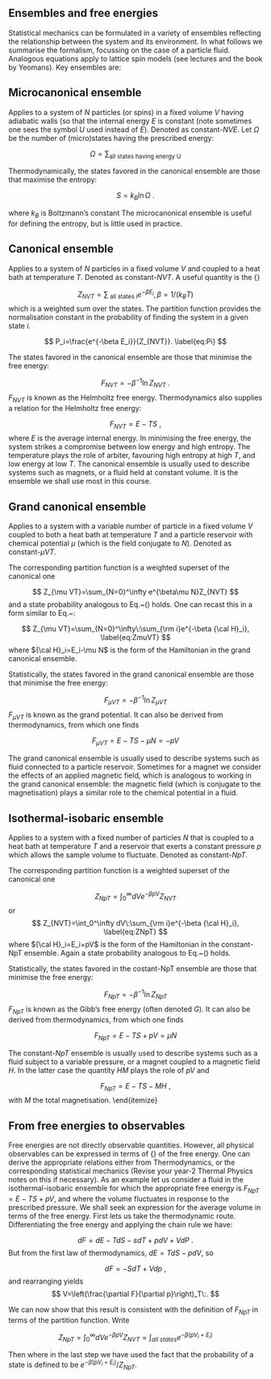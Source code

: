 
## Ensembles and free energies

Statistical mechanics can be formulated in a variety of ensembles reflecting the relationship between the system and its environment. In what follows we summarise the formalism, focussing on the case of a particle fluid. Analogous equations apply to lattice spin models (see lectures and the book by Yeomans).  Key ensembles are:


## Microcanonical ensemble 

Applies to a system of $N$ particles (or spins) in a fixed volume $V$ having adiabatic walls (so that the internal energy $E$ is constant (note sometimes one sees the symbol $U$ used instead of $E$). Denoted as constant-$NVE$.  Let $\Omega$ be the number of (micro)states having the prescribed energy: 

$$
\Omega=\sum_\textrm{all states having energy U}
$$

Thermodynamically, the states favored in the canonical ensemble are those that maximise the entropy:

$$
S=k_B\ln \Omega\:.
$$ 

where $k_B$ is Boltzmann's constant The microcanonical ensemble is useful for defining the entropy, but is little used in practice.

## Canonical ensemble 

Applies to a system of $N$ particles in a fixed volume $V$ and coupled to a heat bath at temperature $T$. Denoted as constant-$NVT$. 
A useful quantity is the {\em partition function} 

$$
Z_{NVT}=\sum_\textrm{ all states i}e^{-\beta E_i},\beta=1/(k_BT)
\label{eq:ZNVT}
$$
which is a weighted sum over the states.  The partition function provides the normalisation constant in the probability of finding the system in a given state $i$.

$$
P_i=\frac{e^{-\beta E_i}}{Z_{NVT}}.
\label{eq:Pi}
$$

The states favored in the canonical ensemble are those that minimise the free energy: 

$$
F_{NVT}=-\beta^{-1}\ln Z_{NVT}\:.
$$
$F_{NVT}$ is known as the Helmholtz free energy.  Thermodynamics also supplies a relation for the Helmholtz free energy:

 $$
F_{NVT}=E-TS\:,
$$
where $E$ is the average internal energy. In minimising the free energy, the system strikes a compromise between low energy and high entropy. 
The temperature plays the role of arbiter, favouring high entropy at high $T$, and low energy at low $T$. 
The canonical ensemble is usually used to describe systems such as magnets, or a fluid held at constant volume. 
It is the ensemble we shall use most in this course. 

## Grand canonical ensemble

 Applies to a system with a variable number of particle in a fixed volume $V$ coupled to both a heat bath at temperature $T$ and a particle reservoir with chemical potential $\mu$ (which is the field conjugate to $N$). Denoted as constant-$\mu VT$.

The corresponding partition function is a weighted superset of the canonical one

$$
Z_{\mu VT}=\sum_{N=0}^\infty e^{\beta\mu N}Z_{NVT}
$$
and a state probability analogous to Eq.~(\ref{eq:Pi}) holds. One can recast this in a form similar to Eq.~\ref{eq:ZNVT}:

$$
Z_{\mu VT}=\sum_{N=0}^\infty\:\sum_{\rm i}e^{-\beta {\cal H}_i},
\label{eq:ZmuVT}
$$
where ${\cal H}_i=E_i-\mu N$ is the form of the Hamiltonian in the grand canonical ensemble.

Statistically, the states favored in the grand canonical ensemble are those that minimise the free energy: 

$$
F_{\mu VT}=-\beta^{-1}\ln Z_{\mu VT}
$$
$F_{\mu VT}$ is known as the grand potential. It can also be derived from thermodynamics, from which one finds

$$
F_{\mu VT}=E-TS-\mu N=-pV
$$

The grand canonical ensemble is usually used to describe systems such as fluid connected to a particle reservoir. Sometimes for a magnet we consider the effects of an applied magnetic field, which is analogous to working in the grand canonical ensemble:  the magnetic field (which is conjugate to the magnetisation) plays a similar role to the chemical potential in a fluid.

## Isothermal-isobaric ensemble

Applies to a system with a fixed number of particles $N$ that is coupled to a heat bath at temperature $T$ and a reservoir that exerts a constant pressure $p$ which allows the sample volume to fluctuate. Denoted as constant-$NpT$.

The corresponding partition function is a weighted superset of the canonical one

$$
Z_{NpT}=\int_0^\infty dV  e^{-\beta p V}Z_{NVT}
$$
or 
$$
Z_{NVT}=\int_0^\infty dV\:\sum_{\rm i}e^{-\beta {\cal H}_i},
\label{eq:ZNpT}
$$
where ${\cal H}_i=E_i+pV$ is the form of the Hamiltonian in the constant-NpT ensemble.
Again a state probability analogous to Eq.~(\ref{eq:Pi}) holds. 

Statistically, the states favored in the costant-NpT ensemble are those that minimise the free energy: 

$$
F_{NpT}=-\beta^{-1}\ln Z_{NpT}
$$
$F_{NpT}$ is known as the Gibb's free energy (often denoted $G$). It can also be derived from thermodynamics, from which one finds

$$
F_{NpT}=E-TS+pV=\mu N
$$

The constant-$NpT$ ensemble is usually used to describe systems such as a fluid subject to a variable pressure, or a magnet coupled to a magnetic field $H$. 
In the latter case the quantity $HM$ plays the role of $pV$ and

$$
F_{NpT}=E-TS-MH\:,
$$
 with $M$ the total magnetisation.
\end{itemize}

## From free energies to observables

Free energies are not directly observable quantities. However, all physical observables can be expressed in terms of {\em derivatives} of the free energy. 
 One can derive the appropriate relations either from Thermodynamics, or the corresponding statistical mechanics (Revise your year-2 Thermal Physics notes on this if necessary). 
 As an example let us consider a fluid in the isothermal-isobaric ensemble for which the appropriate free energy is $F_{NpT}=E-TS+pV$, and where the volume fluctuates in response to the prescribed pressure. We shall seek an expression for the average volume in terms of the free energy. First lets us take the thermodynamic route. Differentiating the free energy and applying the chain rule we have:

$$
dF=dE-TdS-sdT+pdV+VdP\:.
$$
But from the first law of thermodynamics, $dE=TdS-pdV$, so

$$
dF=-SdT+Vdp\:,
$$
and rearranging yields
$$
V=\left(\frac{\partial F}{\partial p}\right)_T\:.
$$

We can now show that this result is consistent with the definition of $F_{NpT}$ in terms of the partition function. Write

$$
Z_{NpT}=\int_0^\infty dV  e^{-\beta p V}Z_{NVT}=\int_{all~states}e^{-\beta (p V_i+E_i)}
$$

Then 
\begin{eqnarray}
\left(\frac{\partial F}{\partial p}\right)_T&=&-\frac{1}{\beta}\left(\frac{\partial \ln Z_{NpT}}{\partial p}\right)_T\nonumber \\
\:&=&-\frac{1}{\beta}\left(\frac{1}{Z_{NPT}}\frac{\partial Z_{NpT}}{\partial p}\right)_T\nonumber\\
\:&=&-\frac{1}{\beta}\left(\frac{1}{Z_{NPT}} \int_{all~states}(-\beta V)e^{-\beta (p V_i+E_i)}  \right)_T\nonumber\\
\:&=&\langle V\rangle_T\nonumber\:.
\end{eqnarray}
where in the last step we have used the fact that the probability of a state is defined to be $e^{-\beta (p V_i+E_i)}/Z_{NpT}$.